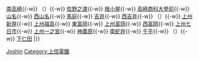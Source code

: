 {{鐵道路線|　
| 模板名稱 = 上信線
| 名稱 = [[上信電鐵]] [[上信線]] 
| 代表色  = orangered
| 背景顏色 = #FFFFFF 
| 車站列表 = [[高崎站 (日本)|高崎]]{{-w}} [[南高崎站|南高崎]]{{-w}} （{{link-ja|佐野信號所|佐野信号所}}）{{-w}} [[佐野之渡站|佐野之渡]]{{-w}} [[根小屋站|根小屋]]{{-w}} [[高崎商科大學前站|高崎商科大學前]]{{-w}} [[山名站|山名]]{{-w}} [[西山名站|西山名]]{{-w}} [[馬庭站|馬庭]]{{-w}} [[吉井站 (群馬縣)|吉井]]{{-w}} [[西吉井站|西吉井]]{{-w}} （{{link-ja|新屋信號所|新屋信号所}}）{{-w}} [[上州新屋站|上州新屋]]{{-w}} [[上州福島站|上州福島]]{{-w}} [[東富岡站|東富岡]]{{-w}} [[上州富岡站|上州富岡]]{{-w}} [[西富岡站|西富岡]]{{-w}} [[上州七日市站|上州七日市]]{{-w}} [[上州一之宮站|上州一之宮]]{{-w}} [[神農原站|神農原]]{{-w}} [[南蛇井站|南蛇井]]{{-w}} [[千平站|千平]]{{-w}} （{{link-ja|赤津信號所|赤津信号所}}）{{-w}} [[下仁田站|下仁田]]
|}}<noinclude>
[[Category:日本鐵路路線模板|Joshin]]
[[Category:上信電鐵]]
</noinclude>